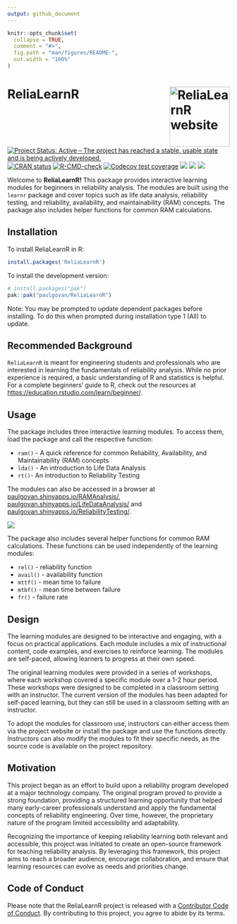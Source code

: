 ```yaml
---
output: github_document
---
```


<!-- README.md is generated from README.Rmd. Please edit that file -->

```r
knitr::opts_chunk$set(
  collapse = TRUE,
  comment = "#>",
  fig.path = "man/figures/README-",
  out.width = "100%"
)
```

# ReliaLearnR <a href="https://paulgovan.github.io/ReliaLearnR/"><img src="man/figures/logo.png" align="right" height="136" alt="ReliaLearnR website" /></a>

<!-- badges: start -->
[![Project Status: Active – The project has reached a stable, usable state and is being actively developed.](https://www.repostatus.org/badges/latest/active.svg)](https://www.repostatus.org/#active)
[![CRAN
status](https://www.r-pkg.org/badges/version/ReliaLearnR)](https://CRAN.R-project.org/package=ReliaLearnR)
[![R-CMD-check](https://github.com/paulgovan/ReliaLearnR/actions/workflows/R-CMD-check.yaml/badge.svg)](https://github.com/paulgovan/ReliaLearnR/actions/workflows/R-CMD-check.yaml)
[![Codecov test coverage](https://codecov.io/gh/paulgovan/ReliaLearnR/graph/badge.svg)](https://app.codecov.io/gh/paulgovan/ReliaLearnR)
[![](http://cranlogs.r-pkg.org/badges/last-month/ReliaLearnR)](https://cran.r-project.org/package=ReliaLearnR)
[![](http://cranlogs.r-pkg.org/badges/grand-total/ReliaLearnR)](https://cran.r-project.org/package=ReliaLearnR)
[![](https://img.shields.io/badge/doi-10.32614/CRAN.package.ReliaLearnR-green.svg)](https://doi.org/10.32614/CRAN.package.ReliaLearnR)
<!-- badges: end -->

Welcome to **ReliaLearnR!** This package provides interactive learning
modules for beginners in reliability analysis. The modules are built
using the `learnr` package and cover topics such as life data analysis,
reliability testing, and reliability, availability, and maintainability
(RAM) concepts. The package also includes helper functions for common
RAM calculations. 

## Installation

To install ReliaLearnR in R:

``` r
install.packages('ReliaLearnR')
```

To install the development version:

``` r
# install.packages("pak")
pak::pak("paulgovan/ReliaLearnR")
```

Note: You may be prompted to update dependent packages before installing. 
To do this when prompted during installation type 1 (All) to update.

## Recommended Background

`ReliaLearnR` is meant for engineering students and professionals who are interested
in learning the fundamentals of reliability analysis. While no prior experience is 
required, a basic understanding of R and statistics is helpful. For a complete beginners' 
guide to R, check out the resources at
[https://education.rstudio.com/learn/beginner/](https://education.rstudio.com/learn/beginner/).

## Usage

The package includes three interactive learning modules. To access
them, load the package and call the respective function:

-   `ram()` - A quick reference for common Reliability,
    Availability, and Maintainability (RAM) concepts 
-   `lda()` - An introduction to Life Data
    Analysis
-   `rt()`- An introduction to Reliability Testing

The modules can also be accessed in a browser at
[paulgovan.shinyapps.io/RAMAnalysis/](https://paulgovan.shinyapps.io/RAMAnalysis/),
[paulgovan.shinyapps.io/LifeDataAnalysis/](https://paulgovan.shinyapps.io/LifeDataAnalysis/) and
[paulgovan.shinyapps.io/ReliabilityTesting/](https://paulgovan.shinyapps.io/ReliabilityTesting/).

![](https://github.com/paulgovan/ReliaLearnR/blob/master/inst/paper/ReliaLearnR.png?raw=true)<!-- -->

The package also includes several helper functions for common RAM calculations. These
functions can be used independently of the learning modules:

-   `rel()` - reliability function
-   `avail()` - availability function
-   `mttf()` - mean time to failure
-   `mtbf()` - mean time between failure
-   `fr()` - failure rate

## Design

The learning modules are designed to be interactive and engaging, with a
focus on practical applications. Each module includes a mix of instructional content, 
code examples, and exercises to reinforce learning. The modules are self-paced,
allowing learners to progress at their own speed. 

The original learning modules were provided in a series of workshops, where each 
workshop covered a specific module over a 1-2 hour period. These workshops were 
designed to be completed in a classroom setting with an instructor. The current version 
of the modules has been adapted for self-paced learning, but they can still be used 
in a classroom setting with an instructor. 

To adopt the modules for classroom use, instructors can either access them 
via the project website or install the package and use the functions directly. 
Instructors can also modify the modules to fit their specific needs, as the source code is 
available on the project repository. 

## Motivation

This project began as an effort to build upon a reliability program developed at 
a major technology company. The original program proved to provide a strong foundation, 
providing a structured learning opportunity that helped many early-career professionals 
understand and apply the fundamental concepts of reliability engineering.
Over time, however, the proprietary nature of the program limited accessibility 
and adaptability. 

Recognizing the importance of keeping reliability learning both relevant and accessible, 
this project was initiated to create an open-source framework for teaching reliability 
analysis. By leveraging this framework, this project aims to reach a broader audience, 
encourage collaboration, and ensure that learning resources can evolve as needs and 
priorities change.

## Code of Conduct

Please note that the ReliaLearnR project is released with a
[Contributor Code of Conduct](CODE_OF_CONDUCT.md). By contributing to
this project, you agree to abide by its terms.
